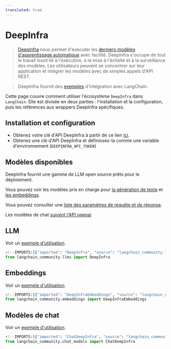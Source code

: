 ```yaml
---
translated: true
---
```


# DeepInfra

>[DeepInfra](https://deepinfra.com/docs) nous permet d'exécuter les
> [derniers modèles d'apprentissage automatique](https://deepinfra.com/models) avec facilité.
> DeepInfra s'occupe de tout le travail lourd lié à l'exécution, à la mise à l'échelle et à la surveillance
> des modèles. Les utilisateurs peuvent se concentrer sur leur application et intégrer les modèles avec de simples appels d'API REST.

>DeepInfra fournit des [exemples](https://deepinfra.com/docs/advanced/langchain) d'intégration avec LangChain.

Cette page couvre comment utiliser l'écosystème `DeepInfra` dans `LangChain`.
Elle est divisée en deux parties : l'installation et la configuration, puis les références aux wrappers DeepInfra spécifiques.

## Installation et configuration

- Obtenez votre clé d'API DeepInfra à partir de ce lien [ici](https://deepinfra.com/).
- Obtenez une clé d'API DeepInfra et définissez-la comme une variable d'environnement (`DEEPINFRA_API_TOKEN`)

## Modèles disponibles

DeepInfra fournit une gamme de LLM open source prêts pour le déploiement.

Vous pouvez voir les modèles pris en charge pour
[la génération de texte](https://deepinfra.com/models?type=text-generation) et
[les embeddings](https://deepinfra.com/models?type=embeddings).

Vous pouvez consulter une [liste des paramètres de requête et de réponse](https://deepinfra.com/meta-llama/Llama-2-70b-chat-hf/api).

Les modèles de chat [suivent l'API openai](https://deepinfra.com/meta-llama/Llama-2-70b-chat-hf/api?example=openai-http)

## LLM

Voir un [exemple d'utilisation](/docs/integrations/llms/deepinfra).

```python
<!--IMPORTS:[{"imported": "DeepInfra", "source": "langchain_community.llms", "docs": "https://api.python.langchain.com/en/latest/llms/langchain_community.llms.deepinfra.DeepInfra.html", "title": "DeepInfra"}]-->
from langchain_community.llms import DeepInfra
```

## Embeddings

Voir un [exemple d'utilisation](/docs/integrations/text_embedding/deepinfra).

```python
<!--IMPORTS:[{"imported": "DeepInfraEmbeddings", "source": "langchain_community.embeddings", "docs": "https://api.python.langchain.com/en/latest/embeddings/langchain_community.embeddings.deepinfra.DeepInfraEmbeddings.html", "title": "DeepInfra"}]-->
from langchain_community.embeddings import DeepInfraEmbeddings
```

## Modèles de chat

Voir un [exemple d'utilisation](/docs/integrations/chat/deepinfra).

```python
<!--IMPORTS:[{"imported": "ChatDeepInfra", "source": "langchain_community.chat_models", "docs": "https://api.python.langchain.com/en/latest/chat_models/langchain_community.chat_models.deepinfra.ChatDeepInfra.html", "title": "DeepInfra"}]-->
from langchain_community.chat_models import ChatDeepInfra
```

